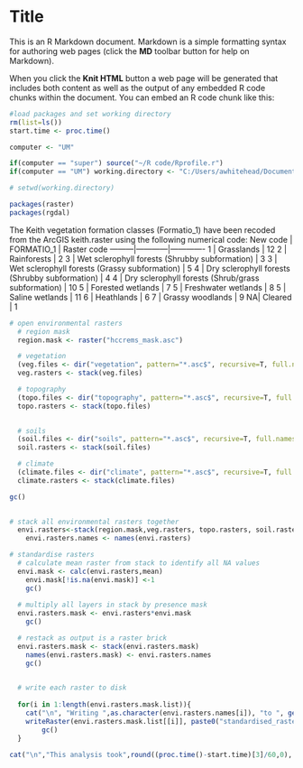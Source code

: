 Title
========================================================

This is an R Markdown document. Markdown is a simple formatting syntax for authoring web pages (click the **MD** toolbar button for help on Markdown).

When you click the **Knit HTML** button a web page will be generated that includes both content as well as the output of any embedded R code chunks within the document. You can embed an R code chunk like this:

```r
#load packages and set working directory
rm(list=ls())
start.time <- proc.time()

computer <- "UM"

if(computer == "super") source("~/R code/Rprofile.r")
if(computer == "UM") working.directory <- "C:/Users/awhitehead/Documents/GIS_data/Hunter/Maxent_files/ghm_environmental_data"

# setwd(working.directory)

packages(raster)
packages(rgdal)

```

The Keith vegetation formation classes (Formatio_1) have been recoded from the ArcGIS keith.raster using the following numerical code:
New code | FORMATIO_1 |	Raster code
---------|------------|-------------
1 |	Grasslands |	12
2	| Rainforests	| 2
3	| Wet sclerophyll forests (Shrubby subformation) |	3
3	| Wet sclerophyll forests (Grassy subformation)	|  5
4	| Dry sclerophyll forests (Shrubby subformation)	|  4
4	| Dry sclerophyll forests (Shrub/grass subformation)	|  10
5	| Forested wetlands	|  7
5	| Freshwater wetlands	|  8
5	| Saline  wetlands	|  11
6	| Heathlands	|  6
7	| Grassy woodlands	|  9
NA|	Cleared	|  1


```r

# open environmental rasters
  # region mask
  region.mask <- raster("hccrems_mask.asc")

  # vegetation
  (veg.files <- dir("vegetation", pattern="*.asc$", recursive=T, full.names=T))     
  veg.rasters <- stack(veg.files)  

  # topography
  (topo.files <- dir("topography", pattern="*.asc$", recursive=T, full.names=T)) 
  topo.rasters <- stack(topo.files)
    

  # soils
  (soil.files <- dir("soils", pattern="*.asc$", recursive=T, full.names=T)) 
  soil.rasters <- stack(soil.files)

  # climate
  (climate.files <- dir("climate", pattern="*.asc$", recursive=T, full.names=T)) 
  climate.rasters <- stack(climate.files)

gc()
  
```


```r
# stack all environmental rasters together
  envi.rasters<-stack(region.mask,veg.rasters, topo.rasters, soil.rasters, climate.rasters)
    envi.rasters.names <- names(envi.rasters)

# standardise rasters  
  # calculate mean raster from stack to identify all NA values
  envi.mask <- calc(envi.rasters,mean)
    envi.mask[!is.na(envi.mask)] <-1
    gc()
  
  # multiply all layers in stack by presence mask  
  envi.rasters.mask <- envi.rasters*envi.mask
    gc()

  # restack as output is a raster brick
  envi.rasters.mask <- stack(envi.rasters.mask)
    names(envi.rasters.mask) <- envi.rasters.names
    gc()
  

  # write each raster to disk
  
  for(i in 1:length(envi.rasters.mask.list)){
    cat("\n", "Writing ",as.character(envi.rasters.names[i]), "to ", getwd())
    writeRaster(envi.rasters.mask.list[[i]], paste0("standardised_rasters/",envi.rasters.names[i],".asc"), overwrite=T)
        gc()
  }

cat("\n","This analysis took",round((proc.time()-start.time)[3]/60,0), "minutes to run with",length(names(envi.rasters)), "rasters.")
```

